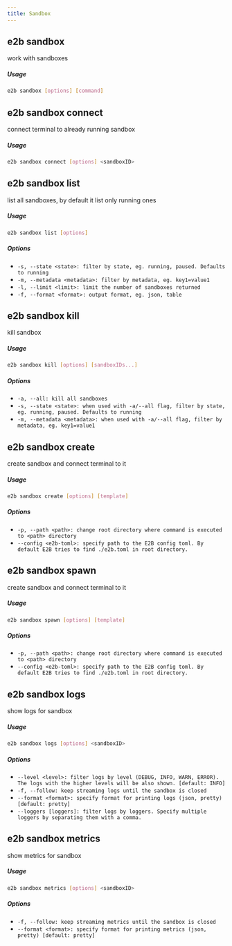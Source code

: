 ```yaml
---
title: Sandbox
---
```


## e2b sandbox


work with sandboxes

##### Usage

```bash
e2b sandbox [options] [command]
```
## e2b sandbox connect


connect terminal to already running sandbox

##### Usage

```bash
e2b sandbox connect [options] <sandboxID>
```


## e2b sandbox list


list all sandboxes, by default it list only running ones

##### Usage

```bash
e2b sandbox list [options]
```

##### Options


 - `-s, --state <state>: filter by state, eg. running, paused. Defaults to running `
 - `-m, --metadata <metadata>: filter by metadata, eg. key1=value1 `
 - `-l, --limit <limit>: limit the number of sandboxes returned `
 - `-f, --format <format>: output format, eg. json, table `


## e2b sandbox kill


kill sandbox

##### Usage

```bash
e2b sandbox kill [options] [sandboxIDs...]
```

##### Options


 - `-a, --all: kill all sandboxes `
 - `-s, --state <state>: when used with -a/--all flag, filter by state, eg. running, paused. Defaults to running `
 - `-m, --metadata <metadata>: when used with -a/--all flag, filter by metadata, eg. key1=value1 `


## e2b sandbox create


create sandbox and connect terminal to it

##### Usage

```bash
e2b sandbox create [options] [template]
```

##### Options


 - `-p, --path <path>: change root directory where command is executed to <path> directory `
 - `--config <e2b-toml>: specify path to the E2B config toml. By default E2B tries to find ./e2b.toml in root directory. `


## e2b sandbox spawn


create sandbox and connect terminal to it

##### Usage

```bash
e2b sandbox spawn [options] [template]
```

##### Options


 - `-p, --path <path>: change root directory where command is executed to <path> directory `
 - `--config <e2b-toml>: specify path to the E2B config toml. By default E2B tries to find ./e2b.toml in root directory. `


## e2b sandbox logs


show logs for sandbox

##### Usage

```bash
e2b sandbox logs [options] <sandboxID>
```

##### Options


 - `--level <level>: filter logs by level (DEBUG, INFO, WARN, ERROR). The logs with the higher levels will be also shown. [default: INFO]`
 - `-f, --follow: keep streaming logs until the sandbox is closed `
 - `--format <format>: specify format for printing logs (json, pretty) [default: pretty]`
 - `--loggers [loggers]: filter logs by loggers. Specify multiple loggers by separating them with a comma. `


## e2b sandbox metrics


show metrics for sandbox

##### Usage

```bash
e2b sandbox metrics [options] <sandboxID>
```

##### Options


 - `-f, --follow: keep streaming metrics until the sandbox is closed `
 - `--format <format>: specify format for printing metrics (json, pretty) [default: pretty]`


